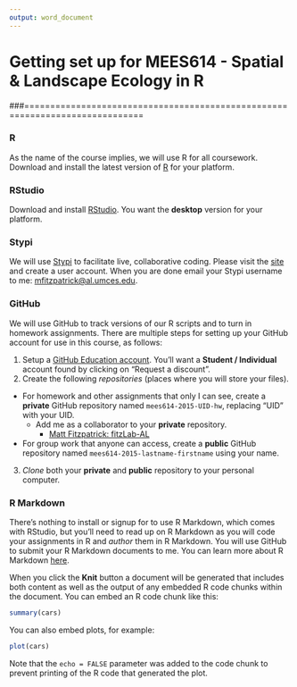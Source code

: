 ```yaml
---
output: word_document
---
```


Getting set up for MEES614 - Spatial & Landscape Ecology in R
========================================================
###=============================================================================

### R

As the name of the course implies, we will use R for all coursework. Download and install the latest version of [R](http://cran.r-project.org/) for your platform. 

### RStudio

Download and install [RStudio](http://www.rstudio.com/). You want the **desktop** version for your platform.

### Stypi

We will use [Stypi](https://code.stypi.com) to facilitate live, collaborative coding. Please visit the [site](https://code.stypi.com) and create a user account. When you are done email your Stypi username to me: <mfitzpatrick@al.umces.edu>. 

### GitHub

We will use GitHub to track versions of our R scripts and to turn in homework assignments. There are multiple steps for setting up your GitHub account for use in this course, as follows:

1. Setup a [GitHub Education account](https://education.github.com/). You'll want a **Student / Individual** account found by clicking on "Request a discount".
2. Create the following *repositories* (places where you will store your files).
  + For homework and other assignments that only I can see, create a **private** GitHub repository named `mees614-2015-UID-hw`, replacing "UID" with your UID.
      + Add me as a collaborator to your **private** repository.
        + [Matt Fitzpatrick: fitzLab-AL](https://github.com/fitzLab-AL)
  + For group work that anyone can access, create a **public** GitHub repository named `mees614-2015-lastname-firstname` using your name.
3. *Clone* both your **private** and **public** repository to your personal computer.

### R Markdown

There's nothing to install or signup for to use R Markdown, which comes with RStudio, but you'll need to read up on R Markdown as you will code your assignments in R and *author* them in R Markdown. You will use GitHub to submit your R Markdown documents to me. You can learn more about R Markdown [here](http://rmarkdown.rstudio.com/). 




When you click the **Knit** button a document will be generated that includes both content as well as the output of any embedded R code chunks within the document. You can embed an R code chunk like this:

```r
summary(cars)
```

You can also embed plots, for example:

```r
plot(cars)
```

Note that the `echo = FALSE` parameter was added to the code chunk to prevent printing of the R code that generated the plot.

